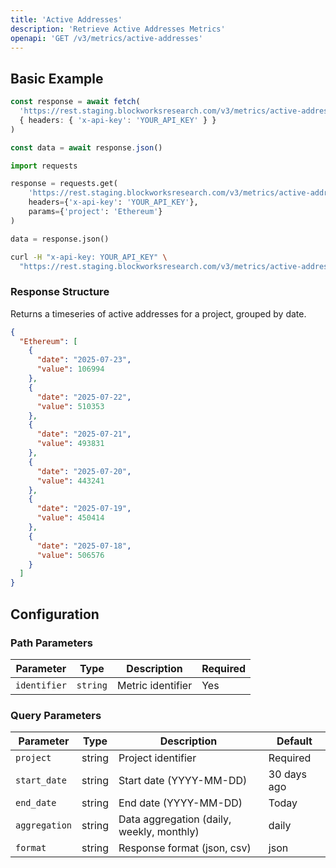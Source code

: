 ```yaml
---
title: 'Active Addresses'
description: 'Retrieve Active Addresses Metrics'
openapi: 'GET /v3/metrics/active-addresses'
---
```



<Endpoint method="GET" path="/v3/metrics/active-addresses" size="xl" />

## Basic Example

<CodeGroup>

```typescript TypeScript
const response = await fetch(
  'https://rest.staging.blockworksresearch.com/v3/metrics/active-addresses?project=Ethereum',
  { headers: { 'x-api-key': 'YOUR_API_KEY' } }
)

const data = await response.json()
```

```python Python
import requests

response = requests.get(
    'https://rest.staging.blockworksresearch.com/v3/metrics/active-addresses',
    headers={'x-api-key': 'YOUR_API_KEY'},
    params={'project': 'Ethereum'}
)

data = response.json()
```

```bash cURL
curl -H "x-api-key: YOUR_API_KEY" \
  "https://rest.staging.blockworksresearch.com/v3/metrics/active-addresses?project=Ethereum"
```

</CodeGroup>


### Response Structure

Returns a timeseries of active addresses for a project, grouped by date.

```json
{
  "Ethereum": [
    {
      "date": "2025-07-23",
      "value": 106994
    },
    {
      "date": "2025-07-22",
      "value": 510353
    },
    {
      "date": "2025-07-21",
      "value": 493831
    },
    {
      "date": "2025-07-20",
      "value": 443241
    },
    {
      "date": "2025-07-19",
      "value": 450414
    },
    {
      "date": "2025-07-18",
      "value": 506576
    }
  ]
}
```

## Configuration

### Path Parameters

| Parameter | Type | Description | Required |
|-----------|------|-------------|----------|
| `identifier` | `string` | Metric identifier | Yes |

### Query Parameters

| Parameter | Type | Description | Default |
|-----------|------|-------------|---------|
| `project` | string | Project identifier | Required |
| `start_date` | string | Start date (YYYY-MM-DD) | 30 days ago |
| `end_date` | string | End date (YYYY-MM-DD) | Today |
| `aggregation` | string | Data aggregation (daily, weekly, monthly) | daily |
| `format` | string | Response format (json, csv) | json |
